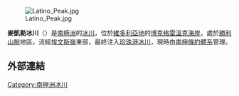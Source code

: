 [[Image:Latino_Peak.jpg|right]]

'''麥凱勒冰川'''（{{lang-en|McKellar Glacier}}）是[[南極洲|南極洲]]的[[冰川|冰川]]，位於[[維多利亞地|維多利亞地]]的[[博克格雷溫克海岸|博克格雷溫克海岸]]，處於[[勝利山脈|勝利山脈]]地區，流經[[埃文斯嶺|埃文斯嶺]]東部，最終注入[[珍珠港冰川|珍珠港冰川]]，現時由[[南極條約體系|南極條約體系]]管理。

==外部連結==
{{cite gnis | type = antarid | id = 9707| name = McKellar Glacier | accessdate = 2013-09-07}}

{{coord|72|12|S|167|7|E|source:GNIS|display=title}}

{{DEFAULTSORT:McKellar Glacier}}
[[Category:南極洲冰川|Category:南極洲冰川]]


{{BorchgrevinkCoast-geo-stub}}